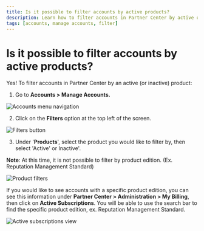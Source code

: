 ```yaml
---
title: Is it possible to filter accounts by active products?
description: Learn how to filter accounts in Partner Center by active or inactive products
tags: [accounts, manage accounts, filter]  
---
```


# Is it possible to filter accounts by active products?

Yes! To filter accounts in Partner Center by an active (or inactive) product:

1) Go to **Accounts > Manage Accounts.**

![Accounts menu navigation](/img/accounts/accounts-manage-accounts/filter-accounts-by-products-1.jpg)

2) Click on the **Filters** option at the top left of the screen.

![Filters button](/img/accounts/accounts-manage-accounts/filter-accounts-by-products-2.jpg)

3) Under '**Products**', select the product you would like to filter by, then select 'Active' or Inactive'.

**Note**: At this time, it is not possible to filter by product edition. (Ex. Reputation Management Standard)

![Product filters](/img/accounts/accounts-manage-accounts/filter-accounts-by-products-3.jpg)

If you would like to see accounts with a specific product edition, you can see this information under **Partner Center > Administration > My Billing**, then click on **Active Subscriptions**. You will be able to use the search bar to find the specific product edition, ex. Reputation Management Standard.

![Active subscriptions view](/img/accounts/accounts-manage-accounts/filter-accounts-by-products-4.jpg)